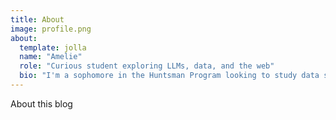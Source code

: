 ```yaml
---
title: About
image: profile.png
about:
  template: jolla
  name: "Amelie"
  role: "Curious student exploring LLMs, data, and the web"
  bio: "I'm a sophomore in the Huntsman Program looking to study data science in CAS - super excited about COMM 4190 and am looking forward to exploring different LLM use cases!"
---
```


About this blog